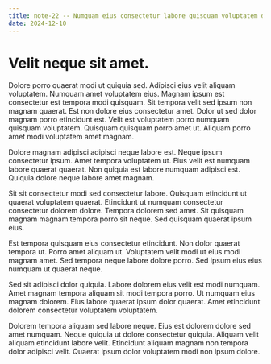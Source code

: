 ```yaml
---
title: note-22 -- Numquam eius consectetur labore quisquam voluptatem dolore.
date: 2024-12-10
---
```


# Velit neque sit amet.

Dolore porro quaerat modi ut quiquia sed. Adipisci eius velit aliquam voluptatem. Numquam amet voluptatem eius. Magnam ipsum est consectetur est tempora modi quisquam. Sit tempora velit sed ipsum non magnam quaerat. Est non dolore eius consectetur amet. Dolor ut sed dolor magnam porro etincidunt est. Velit est voluptatem porro numquam quisquam voluptatem. Quisquam quisquam porro amet ut. Aliquam porro amet modi voluptatem amet magnam.

Dolore magnam adipisci adipisci neque labore est. Neque ipsum consectetur ipsum. Amet tempora voluptatem ut. Eius velit est numquam labore quaerat quaerat. Non quiquia est labore numquam adipisci est. Quiquia dolore neque labore amet magnam.

Sit sit consectetur modi sed consectetur labore. Quisquam etincidunt ut quaerat voluptatem quaerat. Etincidunt ut numquam consectetur consectetur dolorem dolore. Tempora dolorem sed amet. Sit quisquam magnam magnam tempora porro sit neque. Sed quisquam quaerat ipsum eius.

Est tempora quisquam eius consectetur etincidunt. Non dolor quaerat tempora ut. Porro amet aliquam ut. Voluptatem velit modi ut eius modi magnam amet. Sed tempora neque labore dolore porro. Sed ipsum eius eius numquam ut quaerat neque.

Sed sit adipisci dolor quiquia. Labore dolorem eius velit est modi numquam. Amet magnam tempora aliquam sit modi tempora porro. Ut numquam eius magnam dolorem. Eius labore quaerat ipsum dolor quaerat. Amet etincidunt dolorem consectetur voluptatem voluptatem.

Dolorem tempora aliquam sed labore neque. Eius est dolorem dolore sed amet numquam. Neque quiquia ut dolore consectetur quiquia. Aliquam velit aliquam etincidunt labore velit. Etincidunt aliquam magnam non tempora dolor adipisci velit. Quaerat ipsum dolor voluptatem modi non ipsum dolore.

